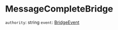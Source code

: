 # MessageCompleteBridge

`authority`: string
`event`: [BridgeEvent]

[BridgeEvent]: /types/bridge_event
